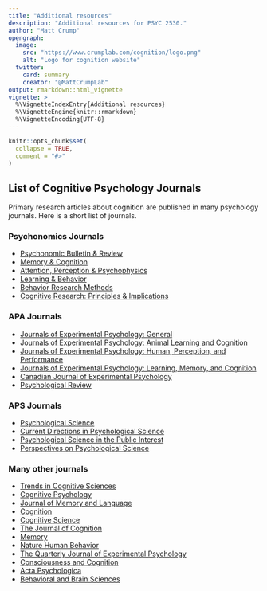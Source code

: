 ```yaml
---
title: "Additional resources"
description: "Additional resources for PSYC 2530."
author: "Matt Crump"
opengraph:
  image: 
    src: "https://www.crumplab.com/cognition/logo.png"
    alt: "Logo for cognition website"
  twitter:
    card: summary
    creator: "@MattCrumpLab"
output: rmarkdown::html_vignette
vignette: >
  %\VignetteIndexEntry{Additional resources}
  %\VignetteEngine{knitr::rmarkdown}
  %\VignetteEncoding{UTF-8}
---
```


```r
knitr::opts_chunk$set(
  collapse = TRUE,
  comment = "#>"
)
```


## List of Cognitive Psychology Journals

Primary research articles about cognition are published in many psychology journals. Here is a short list of journals.

### Psychonomics Journals

- [Psychonomic Bulletin & Review](https://www.psychonomic.org/page/pbr)
- [Memory & Cognition](https://www.psychonomic.org/page/mc)
- [Attention, Perception & Psychophysics](https://www.psychonomic.org/page/app)
- [Learning & Behavior](https://www.psychonomic.org/page/lb)
- [Behavior Research Methods](https://www.psychonomic.org/page/brm)
- [Cognitive Research: Principles & Implications](https://www.psychonomic.org/page/crpi)

### APA Journals

- [Journals of Experimental Psychology: General](https://www.apa.org/pubs/journals/xge)
- [Journals of Experimental Psychology: Animal Learning and Cognition](https://www.apa.org/pubs/journals/xan)
- [Journals of Experimental Psychology: Human, Perception, and Performance](https://www.apa.org/pubs/journals/xhp)
- [Journals of Experimental Psychology: Learning, Memory, and Cognition](https://www.apa.org/pubs/journals/xlm)
- [Canadian Journal of Experimental Psychology](https://www.apa.org/pubs/journals/cep)
- [Psychological Review](https://www.apa.org/pubs/journals/rev)

### APS Journals

- [Psychological Science](https://www.psychologicalscience.org/publications/psychological_science)
- [Current Directions in Psychological Science](https://www.psychologicalscience.org/publications/current_directions)
- [Psychological Science in the Public Interest](https://www.psychologicalscience.org/publications/pspi)
- [Perspectives on Psychological Science](https://www.psychologicalscience.org/publications/perspectives)

### Many other journals

- [Trends in Cognitive Sciences](https://www.cell.com/trends/cognitive-sciences/home)
- [Cognitive Psychology](https://www.journals.elsevier.com/cognitive-psychology)
- [Journal of Memory and Language](https://www.journals.elsevier.com/journal-of-memory-and-language)
- [Cognition](https://www.journals.elsevier.com/cognition)
- [Cognitive Science](https://cognitivesciencesociety.org/cognitive-science-journal/)
- [The Journal of Cognition](https://www.journalofcognition.org)
- [Memory](https://www.tandfonline.com/toc/pmem20/current)
- [Nature Human Behavior](https://www.nature.com/nathumbehav/)
- [The Quarterly Journal of Experimental Psychology](https://journals.sagepub.com/home/qjp)
- [Consciousness and Cognition](https://www.journals.elsevier.com/consciousness-and-cognition)
- [Acta Psychologica](https://www.journals.elsevier.com/acta-psychologica)
- [Behavioral and Brain Sciences](https://www.cambridge.org/core/journals/behavioral-and-brain-sciences)


